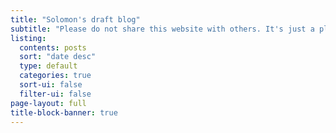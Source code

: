 ```yaml
---
title: "Solomon's draft blog"
subtitle: "Please do not share this website with others. It's just a place to work in my drafts before public release."
listing:
  contents: posts
  sort: "date desc"
  type: default
  categories: true
  sort-ui: false
  filter-ui: false
page-layout: full
title-block-banner: true
---
```

